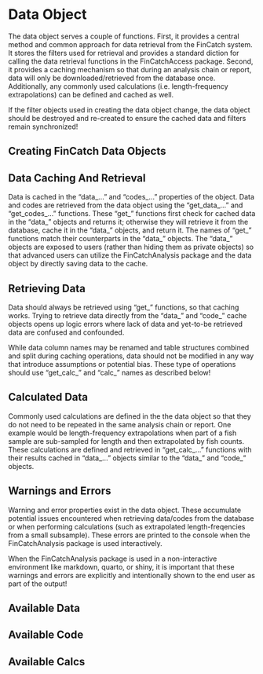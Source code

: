 # Data Object

The data object serves a couple of functions. First, it provides a central method and common approach for data retrieval from the FinCatch system. It stores the filters used for retrieval and provides a standard diction for calling the data retrieval functions in the FinCatchAccess package. Second, it provides a caching mechanism so that during an analysis chain or report, data will only be downloaded/retrieved from the database once. Additionally, any commonly used calculations (i.e. length-frequency extrapolations) can be defined and cached as well.

::: callout-warning
If the filter objects used in creating the data object change, the data object should be destroyed and re-created to ensure the cached data and filters remain synchronized!
:::

## Creating FinCatch Data Objects

## Data Caching And Retrieval

Data is cached in the "data\_..." and "codes\_..." properties of the object. Data and codes are retrieved from the data object using the "get_data\_..." and "get_codes\_..." functions. These "get\_" functions first check for cached data in the "data\_" objects and returns it; otherwise they will retrieve it from the database, cache it in the "data\_" objects, and return it. The names of "get\_" functions match their counterparts in the "data\_" objects. The "data\_" objects are exposed to users (rather than hiding them as private objects) so that advanced users can utilize the FinCatchAnalysis package and the data object by directly saving data to the cache.

::: callout-important
## Retrieving Data

Data should always be retrieved using "get\_" functions, so that caching works. Trying to retrieve data directly from the "data\_" and "code\_" cache objects opens up logic errors where lack of data and yet-to-be retrieved data are confused and confounded.
:::

::: callout-caution
While data column names may be renamed and table structures combined and split during caching operations, data should not be modified in any way that introduce assumptions or potential bias. These type of operations should use "get_calc\_" and "calc\_" names as described below!
:::

## Calculated Data

Commonly used calculations are defined in the the data object so that they do not need to be repeated in the same analysis chain or report. One example would be length-frequency extrapolations when part of a fish sample are sub-sampled for length and then extrapolated by fish counts. These calculations are defined and retrieved in "get_calc\_..." functions with their results cached in "data\_..." objects similar to the "data\_" and "code\_" objects.

## Warnings and Errors

Warning and error properties exist in the data object. These accumulate potential issues encountered when retrieving data/codes from the database or when performing calculations (such as extrapolated length-freqencies from a small subsample). These errors are printed to the console when the FinCatchAnalysis package is used interactively.

::: callout-important
When the FinCatchAnalysis package is used in a non-interactive environment like markdown, quarto, or shiny, it is important that these warnings and errors are explicitly and intentionally shown to the end user as part of the output!
:::

## Available Data

## Available Code

## Available Calcs

